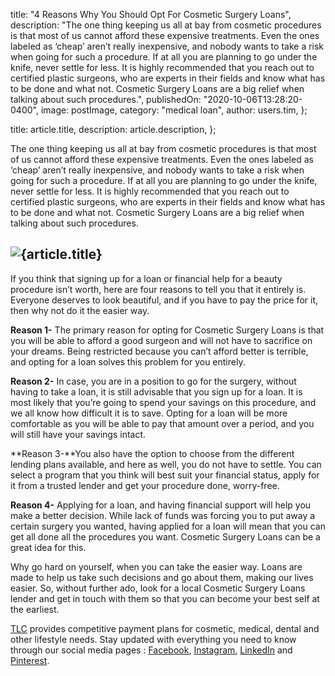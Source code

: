 
  title: "4 Reasons Why You Should Opt For Cosmetic Surgery Loans",
  description:
    "The one thing keeping us all at bay from cosmetic procedures is that most of us cannot afford these expensive treatments. Even the ones labeled as ‘cheap’ aren’t really inexpensive, and nobody wants to take a risk when going for such a procedure. If at all you are planning to go under the knife, never settle for less. It is highly recommended that you reach out to certified plastic surgeons, who are experts in their fields and know what has to be done and what not. Cosmetic Surgery Loans are a big relief when talking about such procedures.",
  publishedOn: "2020-10-06T13:28:20-0400",
  image: postImage,
  category: "medical loan",
  author: users.tim,
};

  title: article.title,
  description: article.description,
};


The one thing keeping us all at bay from cosmetic procedures is that most of us cannot afford these expensive treatments. Even the ones labeled as ‘cheap’ aren’t really inexpensive, and nobody wants to take a risk when going for such a procedure. If at all you are planning to go under the knife, never settle for less. It is highly recommended that you reach out to certified plastic surgeons, who are experts in their fields and know what has to be done and what not. Cosmetic Surgery Loans are a big relief when talking about such procedures.

## <Image src={postImage} alt={article.title} />

If you think that signing up for a loan or financial help for a beauty procedure isn’t worth, here are four reasons to tell you that it entirely is. Everyone deserves to look beautiful, and if you have to pay the price for it, then why not do it the easier way.

**Reason 1-** The primary reason for opting for Cosmetic Surgery Loans is that you will be able to afford a good surgeon and will not have to sacrifice on your dreams. Being restricted because you can’t afford better is terrible, and opting for a loan solves this problem for you entirely.

**Reason 2-** In case, you are in a position to go for the surgery, without having to take a loan, it is still advisable that you sign up for a loan. It is most likely that you’re going to spend your savings on this procedure, and we all know how difficult it is to save. Opting for a loan will be more comfortable as you will be able to pay that amount over a period, and you will still have your savings intact.

**Reason 3-**You also have the option to choose from the different lending plans available, and here as well, you do not have to settle. You can select a program that you think will best suit your financial status, apply for it from a trusted lender and get your procedure done, worry-free.

**Reason 4-** Applying for a loan, and having financial support will help you make a better decision. While lack of funds was forcing you to put away a certain surgery you wanted, having applied for a loan will mean that you can get all done all the procedures you want. Cosmetic Surgery Loans can be a great idea for this.

Why go hard on yourself, when you can take the easier way. Loans are made to help us take such decisions and go about them, making our lives easier. So, without further ado, look for a local Cosmetic Surgery Loans lender and get in touch with them so that you can become your best self at the earliest.

[TLC](https://tlc.com.au/) provides competitive payment plans for cosmetic, medical, dental and other lifestyle needs. Stay updated with everything you need to know through our social media pages : [Facebook](https://www.facebook.com/totallifestylecredit/), [Instagram](https://www.instagram.com/tlc.aus/), [LinkedIn](https://www.linkedin.com/company/tlc-total-lifestyle-credit/) and [Pinterest](https://www.pinterest.com.au/totallifestylecredit/).
